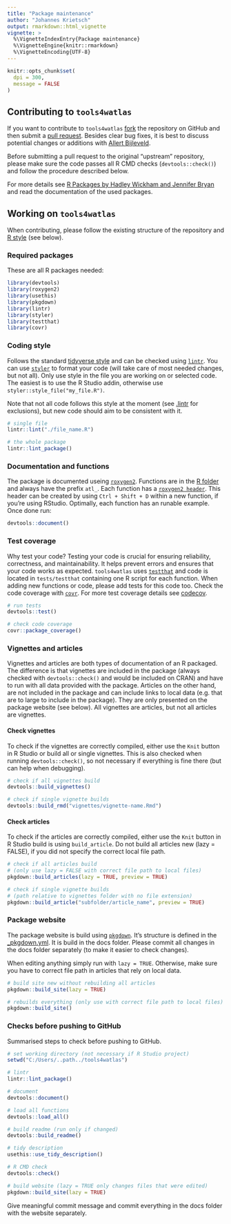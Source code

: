 ```yaml
---
title: "Package maintenance"
author: "Johannes Krietsch"
output: rmarkdown::html_vignette
vignette: >
  %\VignetteIndexEntry{Package maintenance}
  %\VignetteEngine{knitr::rmarkdown}
  %\VignetteEncoding{UTF-8}
---
```


```r
knitr::opts_chunk$set(
  dpi = 300,
  message = FALSE
)
```

## Contributing to `tools4watlas`

If you want to contribute to `tools4watlas` [fork](https://docs.github.com/en/pull-requests/collaborating-with-pull-requests/working-with-forks/fork-a-repo) the repository on GitHub and then submit a [pull request](https://docs.github.com/en/pull-requests/collaborating-with-pull-requests/proposing-changes-to-your-work-with-pull-requests/about-pull-requests). Besides clear bug fixes, it is best to discuss potential changes or additions with [Allert Bijleveld](mailto:allert.bijleveld@nioz.nl). 

Before submitting a pull request to the original “upstream” repository, please make sure the code passes all R CMD checks (`devtools::check()`) and follow the procedure described below.

For more details see [R Packages by Hadley Wickham and Jennifer Bryan](https://r-pkgs.org/) and read the documentation of the used packages. 

## Working on `tools4watlas`

When contributing, please follow the existing structure of the repository and [R style](http://adv-r.had.co.nz/Style.html) (see below). 

### Required packages

These are all R packages needed:
 
```r
library(devtools)
library(roxygen2)
library(usethis)
library(pkgdown)
library(lintr)
library(styler)
library(testthat)
library(covr)
```

### Coding style

Follows the standard [tidyverse style](https://style.tidyverse.org/) and can be checked using [`lintr`](https://lintr.r-lib.org/). You can use [`styler`](https://styler.r-lib.org/) to format your code (will take care of most needed changes, but not all). Only use style in the file you are working on or selected code. The easiest is to use the R Studio addin, otherwise use `styler::style_file("my_file.R")`.

Note that not all code follows this style at the moment (see [.lintr](https://github.com/allertbijleveld/tools4watlas/blob/master/.lintr) for exclusions), but new code should aim to be consistent with it. 

```r
# single file
lintr::lint("./file_name.R")

# the whole package
lintr::lint_package()
```

### Documentation and functions

The package is documented useing [`roxygen2`](https://roxygen2.r-lib.org/). Functions are in the [R folder](https://github.com/allertbijleveld/tools4watlas/tree/master/R) and always have the prefix `atl_`. Each function has a [`roxygen2 header`](https://roxygen2.r-lib.org/articles/rd.html). This header can be created by using `Ctrl + Shift + D` within a new function, if you’re using RStudio. Optimally, each function has an runable example. Once done run:

```r
devtools::document()
```

### Test coverage

Why test your code? Testing your code is crucial for ensuring reliability, correctness, and maintainability. It helps prevent errors and ensures that your code works as expected. `tools4watlas` uses [`testthat`](https://testthat.r-lib.org/) and code is located in `tests/testthat` containing one R script for each function. When adding new functions or code, please add tests for this code too. Check the code coverage with [`covr`](https://covr.r-lib.org/). For more test coverage details see [codecov](https://app.codecov.io/gh/allertbijleveld/tools4watlas).

```r
# run tests
devtools::test()

# check code coverage
covr::package_coverage()
```

### Vignettes and articles

Vignettes and articles are both types of documentation of an R packaged. The difference is that vignettes are included in the package (always checked with `devtools::check()` and would be included on CRAN) and have to run with all data provided with the package. Articles on the other hand, are not included in the package and can include links to local data (e.g. that are to large to include in the package). They are only presented on the package website (see below). All vignettes are articles, but not all articles are vignettes.

#### Check vignettes

To check if the vignettes are correctly compiled, either use the `Knit` button in R Studio or build all or single vignettes. This is also checked when running `devtools::check()`, so not necessary if everything is fine there (but can help when debugging). 

```r
# check if all vignettes build
devtools::build_vignettes()

# check if single vignette builds
devtools::build_rmd("vignettes/vignette-name.Rmd")
```

#### Check articles

To check if the articles are correctly compiled, either use the `Knit` button in R Studio build is using `build_article`. Do not build all articles new (lazy = FALSE), if you did not specify the correct local file path. 

```r
# check if all articles build
# (only use lazy = FALSE with correct file path to local files)
pkgdown::build_articles(lazy = TRUE, preview = TRUE)

# check if single vignette builds
# (path relative to vignettes folder with no file extension)
pkgdown::build_article("subfolder/article_name", preview = TRUE)
```

### Package website

The package website is build using [`pkgdown`](https://pkgdown.r-lib.org/). It's structure is defined in the [_pkgdown.yml](https://github.com/allertbijleveld/tools4watlas/blob/master/_pkgdown.yml). It is build in the docs folder. Please commit all changes in the docs folder separately (to make it easier to check changes).

When editing anything simply run with `lazy = TRUE`. Otherwise, make sure you have to correct file path in articles that rely on local data. 

```r
# build site new without rebuilding all articles
pkgdown::build_site(lazy = TRUE)

# rebuilds everything (only use with correct file path to local files)
pkgdown::build_site()

```

### Checks before pushing to GitHub

Summarised steps to check before pushing to GitHub.

```r
# set working directory (not necessary if R Studio project)
setwd("C:/Users/..path../tools4watlas")

# lintr
lintr::lint_package()

# document
devtools::document()

# load all functions
devtools::load_all()

# build readme (run only if changed)
devtools::build_readme()

# tidy description
usethis::use_tidy_description()

# R CMD check
devtools::check()

# build website (lazy = TRUE only changes files that were edited)
pkgdown::build_site(lazy = TRUE)
```

Give meaningful commit message and commit everything in the docs folder with the website separately.
